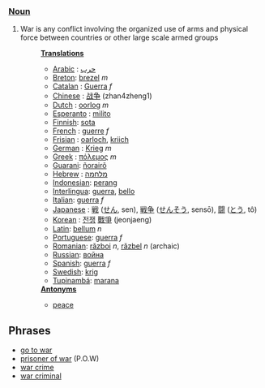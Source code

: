 ===[[Noun]]===
#War is any conflict involving the organized use of arms and physical force between countries or other large scale armed groups
#:'''[[Translation]]s'''
#:*[[Arabic]] : [[حرب]]
#:*[[Breton]]: [[brezel]] ''m''
#:*[[Catalan]] : [[Guerra]] ''f''
#:*[[Chinese]] : [[战争]] (zhan4zheng1)
#:*[[Dutch]] : [[oorlog]] ''m''
#:*[[Esperanto]] : [[milito]]
#:*[[Finnish]]: [[sota]]
#:*[[French]] : [[guerre]] ''f''
#:*[[Frisian]] : [[oarloch]], [[kriich]]
#:*[[German]] : [[Krieg]] ''m''
#:*[[Greek]] : [[πόλεμος]] ''m''
#:*[[Guarani]]: [[ñorairõ]]
#:*[[Hebrew]] : [[מלחמה]]
#:*[[Indonesian]]: [[perang]]
#:*[[Interlingua]]: [[guerra]], [[bello]]
#:*[[Italian]]: [[guerra]] ''f''
#:*[[Japanese]] : [[戦]] ([[せん]], sen), [[戦争]] ([[せんそう]], sensō), [[闘]] ([[とう]], tô)
#:*[[Korean]] : [[전쟁]] [[戰爭]] (jeonjaeng)
#:*[[Latin]]: [[bellum]] ''n''
#:*[[Portuguese]]: [[guerra]] ''f''
#:*[[Romanian]]: [[război]] ''n'', [[răzbel]] ''n'' (archaic)
#:*[[Russian]]: [[война]]
#:*[[Spanish]]: [[guerra]] ''f''
#:*[[Swedish]]: [[krig]]
#:*[[Tupinambá]]: [[marana]]
#:'''[[Antonym]]s'''
#:*[[peace]]

== Phrases ==

*[[go to war]]
*[[prisoner of war]] (P.O.W)
*[[war crime]]
*[[war criminal]]